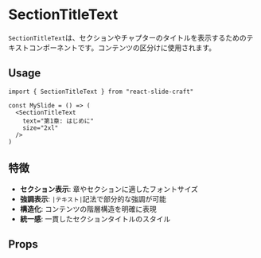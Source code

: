 

<Meta of={SectionTitleText} />

# SectionTitleText
`SectionTitleText`は、セクションやチャプターのタイトルを表示するためのテキストコンポーネントです。コンテンツの区分けに使用されます。

## Usage
```tsx
import { SectionTitleText } from "react-slide-craft"

const MySlide = () => (
  <SectionTitleText 
    text="第1章: はじめに" 
    size="2xl" 
  />
)
```

## 特徴
- **セクション表示**: 章やセクションに適したフォントサイズ
- **強調表示**: `|テキスト|`記法で部分的な強調が可能
- **構造化**: コンテンツの階層構造を明確に表現
- **統一感**: 一貫したセクションタイトルのスタイル

## Props
<Canvas>
<Story of={SectionTitleText.Default} />
</Canvas>
<Controls />